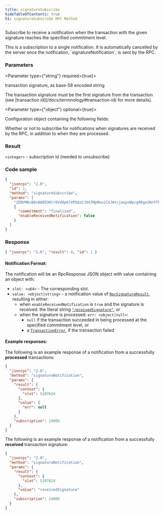 ```yaml
---
title: signatureSubscribe
hideTableOfContents: true
h1: signatureSubscribe RPC Method
---
```


Subscribe to receive a notification when the transaction with the given
signature reaches the specified commitment level.

<Callout type="warn">
  This is a subscription to a single notification. It is automatically cancelled
  by the server once the notification, `signatureNotification`, is sent by the
  RPC.
</Callout>

<DocSideBySide>

<DocLeftSide>

### Parameters

<Parameter type={"string"} required={true}>

transaction signature, as base-58 encoded string

<Callout type="info">
  The transaction signature must be the first signature from the transaction
  (see [transaction id](/docs/terminology#transaction-id) for more details).
</Callout>

</Parameter>

<Parameter type={"object"} optional={true}>

Configuration object containing the following fields:

<Field
  name="commitment"
  type="string"
  optional={true}
  href="/docs/rpc/index.mdx#configuring-state-commitment"
/>

<Field name="enableReceivedNotification" type="bool" optional={true}>

Whether or not to subscribe for notifications when signatures are received by
the RPC, in addition to when they are processed.

</Field>

</Parameter>

### Result

`<integer>` - subscription id (needed to unsubscribe)

</DocLeftSide>

<DocRightSide>

### Code sample

```json
{
  "jsonrpc": "2.0",
  "id": 1,
  "method": "signatureSubscribe",
  "params": [
    "2EBVM6cB8vAAD93Ktr6Vd8p67XPbQzCJX47MpReuiCXJAtcjaxpvWpcg9Ege1Nr5Tk3a2GFrByT7WPBjdsTycY9b",
    {
      "commitment": "finalized",
      "enableReceivedNotification": false
    }
  ]
}
```

### Response

```json
{ "jsonrpc": "2.0", "result": 0, "id": 1 }
```

</DocRightSide>
</DocSideBySide>

#### Notification Format:

The notification will be an RpcResponse JSON object with value containing an
object with:

- `slot: <u64>` - The corresponding slot.
- `value: <object|string>` - a notification value of
  [`RpcSignatureResult`](https://github.com/solana-labs/solana/blob/6d28fd455b07e3557fc6c0c3ddf3ba03e3fe8482/rpc-client-api/src/response.rs#L265-L268),
  resulting in either:
  - when `enableReceivedNotification` is `true` and the signature is received:
    the literal string
    [`"receivedSignature"`](https://github.com/solana-labs/solana/blob/6d28fd455b07e3557fc6c0c3ddf3ba03e3fe8482/rpc-client-api/src/response.rs#L286-L288),
    or
  - when the signature is processed: `err: <object|null>`:
    - `null` if the transaction succeeded in being processed at the specified
      commitment level, or
    - a
      [`TransactionError`](https://github.com/solana-labs/solana/blob/6d28fd455b07e3557fc6c0c3ddf3ba03e3fe8482/sdk/src/transaction/error.rs#L15-L164),
      if the transaction failed

#### Example responses:

The following is an example response of a notification from a successfully
**processed** transactions:

```json
{
  "jsonrpc": "2.0",
  "method": "signatureNotification",
  "params": {
    "result": {
      "context": {
        "slot": 5207624
      },
      "value": {
        "err": null
      }
    },
    "subscription": 24006
  }
}
```

The following is an example response of a notification from a successfully
**received** transaction signature:

```json
{
  "jsonrpc": "2.0",
  "method": "signatureNotification",
  "params": {
    "result": {
      "context": {
        "slot": 5207624
      },
      "value": "receivedSignature"
    },
    "subscription": 24006
  }
}
```
